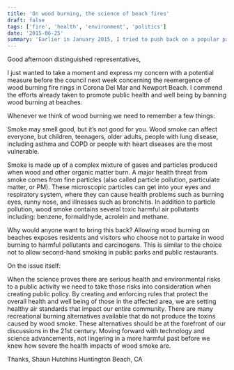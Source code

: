 ```yaml
---
title: 'On wood burning, the science of beach fires'
draft: false
tags: ['fire', 'health', 'environment', 'politics']
date: '2015-06-25'
summary: 'Earlier in January 2015, I tried to push back on a popular pastime, burning wood at the beach. The post contains a letter I submitted to the city council addressing my concern backed by science and health concerns.'
---
```


Good afternoon distinguished representatives,

I just wanted to take a moment and express my concern with a potential measure before the council next week concerning the reemergence of wood burning fire rings in Corona Del Mar and Newport Beach. I commend the efforts already taken to promote public health and well being by banning wood burning at beaches.

Whenever we think of wood burning we need to remember a few things:

Smoke may smell good, but it’s not good for you. Wood smoke can affect everyone, but children, teenagers, older adults, people with lung disease, including asthma and COPD or people with heart diseases are the most vulnerable.

Smoke is made up of a complex mixture of gases and particles produced when wood and other organic matter burn. A major health threat from smoke comes from fine particles (also called particle pollution, particulate matter, or PM). These microscopic particles can get into your eyes and respiratory system, where they can cause health problems such as burning eyes, runny nose, and illnesses such as bronchitis. In addition to particle pollution, wood smoke contains several toxic harmful air pollutants including: benzene, formaldhyde, acrolein and methane.

Why would anyone want to bring this back? Allowing wood burning on beaches exposes residents and visitors who choose not to partake in wood burning to harmful pollutants and carcinogens. This is similar to the choice not to allow second-hand smoking in public parks and public restaurants.

On the issue itself:

When the science proves there are serious health and environmental risks to a public activity we need to take those risks into consideration when creating public policy. By creating and enforcing rules that protect the overall health and well being of those in the affected area, we are setting healthy air standards that impact our entire community. There are many recreational burning alternatives available that do not produce the toxins caused by wood smoke. These alternatives should be at the forefront of our discussions in the 21st century. Moving forward with technology and science advancements, not lingering in a more harmful past before we knew how severe the health impacts of wood smoke are.

Thanks,
Shaun Hutchins
Huntington Beach, CA
